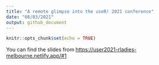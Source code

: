 ```yaml
---
title: "A remote glimpse into the useR! 2021 conference"
date: "08/03/2021"
output: github_document
---
```


```r
knitr::opts_chunk$set(echo = TRUE)
```

You can find the slides from <https://user2021-rladies-melbourne.netlify.app/#1>